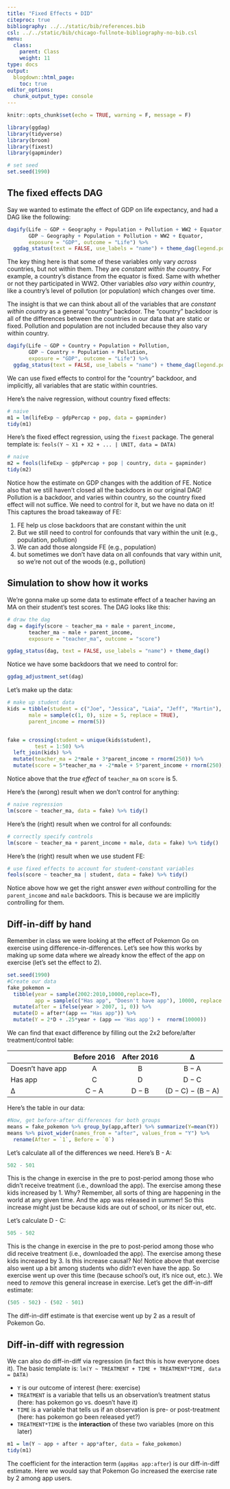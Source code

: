 ```yaml
---
title: "Fixed Effects + DID"
citeproc: true
bibliography: ../../static/bib/references.bib
csl: ../../static/bib/chicago-fullnote-bibliography-no-bib.csl
menu: 
  class:
    parent: Class
    weight: 11
type: docs
output:
  blogdown::html_page:
    toc: true
editor_options: 
  chunk_output_type: console
---
```



```r
knitr::opts_chunk$set(echo = TRUE, warning = F, message = F)
```



```r
library(ggdag)
library(tidyverse)
library(broom)
library(fixest)
library(gapminder)

# set seed
set.seed(1990)
```




## The fixed effects DAG


Say we wanted to estimate the effect of GDP on life expectancy, and had a DAG like the following: 


```r
dagify(Life ~ GDP + Geography + Population + Pollution + WW2 + Equator, 
       GDP ~ Geography + Population + Pollution + WW2 + Equator, 
       exposure = "GDP", outcome = "Life") %>% 
  ggdag_status(text = FALSE, use_labels = "name") + theme_dag(legend.position = "none")
```


The key thing here is that some of these variables only vary *across* countries, but not within them. They are *constant within the country*. For example, a country's distance from the equator is fixed. Same with whether or not they participated in WW2. Other variables *also vary within country*, like a country's level of pollution (or population) which changes over time. 


The insight is that we can think about all of the variables that are *constant within country* as a general "country" backdoor. The "country" backdoor is all of the differences between the countries in our data that are static or fixed. Pollution and population are not included because they also vary within country. 


```r
dagify(Life ~ GDP + Country + Population + Pollution, 
       GDP ~ Country + Population + Pollution, 
       exposure = "GDP", outcome = "Life") %>% 
  ggdag_status(text = FALSE, use_labels = "name") + theme_dag(legend.position = "none")
```



We can use fixed effects to control for the "country" backdoor, and implicitly, all variables that are static within countries. 

Here's the naive regression, without country fixed effects: 


```r
# naive
m1 = lm(lifeExp ~ gdpPercap + pop, data = gapminder) 
tidy(m1)
```
Here's the fixed effect regression, using the `fixest` package. The general template is: `feols(Y ~ X1 + X2 + ... | UNIT, data = DATA)`


```r
# naive
m2 = feols(lifeExp ~ gdpPercap + pop | country, data = gapminder) 
tidy(m2)
```

Notice how the estimate on GDP changes with the addition of FE. Notice also that we still haven't closed all the backdoors in our original DAG! Pollution is a backdoor, and varies within country, so the country fixed effect will not suffice. We need to control for it, but we have no data on it! This captures the broad takeaway of FE: 

1. FE help us close backdoors that are constant within the unit
2. But we still need to control for confounds that vary within the unit (e.g., population, pollution)
3. We can add those alongside FE (e.g., population)
4. but sometimes we don't have data on all confounds that vary within unit, so we're not out of the woods (e.g., pollution)



## Simulation to show how it works



We're gonna make up some data to estimate effect of a teacher having an MA on their student's test scores. The DAG looks like this: 

```r
# draw the dag
dag = dagify(score ~ teacher_ma + male + parent_income,
       teacher_ma ~ male + parent_income, 
       exposure = "teacher_ma", outcome = "score")

ggdag_status(dag, text = FALSE, use_labels = "name") + theme_dag()
```


Notice we have some backdoors that we need to control for: 

```r
ggdag_adjustment_set(dag)
```


Let's make up the data:


```r
# make up student data
kids = tibble(student = c("Joe", "Jessica", "Laia", "Jeff", "Martin"), 
       male = sample(c(1, 0), size = 5, replace = TRUE), 
       parent_income = rnorm(5))


fake = crossing(student = unique(kids$student), 
         test = 1:50) %>% 
  left_join(kids) %>% 
  mutate(teacher_ma = 2*male + 3*parent_income + rnorm(250)) %>% 
  mutate(score = 5*teacher_ma + -2*male + 5*parent_income + rnorm(250))
```


Notice above that the *true effect* of `teacher_ma` on `score` is 5. 


Here's the (wrong) result when we don't control for anything: 

```r
# naive regression
lm(score ~ teacher_ma, data = fake) %>% tidy()
```

Here's the (right) result when we control for all confounds: 


```r
# correctly specify controls
lm(score ~ teacher_ma + parent_income + male, data = fake) %>% tidy()
```


Here's the (right) result when we use student FE: 

```r
# use fixed effects to account for student-constant variables
feols(score ~ teacher_ma | student, data = fake) %>% tidy()
```


Notice above how we get the right answer *even without* controlling for the `parent_income` and `male` backdoors. This is because we are implicitly controlling for them. 



## Diff-in-diff by hand


Remember in class we were looking at the effect of Pokemon Go on exercise using difference-in-differences. Let's see how this works by making up some data where we already know the effect of the app on exercise (let's set the effect to 2). 


```r
set.seed(1990)
#Create our data
fake_pokemon = 
  tibble(year = sample(2002:2010,10000,replace=T), 
         app = sample(c("Has app", "Doesn't have app"), 10000, replace = TRUE)) %>% 
  mutate(after = ifelse(year > 2007, 1, 0)) %>% 
  mutate(D = after*(app == "Has app")) %>% 
  mutate(Y = 2*D + .25*year + (app == 'Has app') +  rnorm(10000))
```


We can find that exact difference by filling out the 2x2 before/after treatment/control table:

|              | Before 2016 | After 2016 |         ∆         |
|--------------|:-----------:|:----------:|:-----------------:|
| Doesn't have app  |      A      |      B     |       B − A       |
| Has app |      C      |      D     |       D − C       |
| ∆            |    C − A    |    D − B   | (D − C) − (B − A) |


Here's the table in our data:

```r
#Now, get before-after differences for both groups
means = fake_pokemon %>% group_by(app,after) %>% summarize(Y=mean(Y))
means %>% pivot_wider(names_from = "after", values_from = "Y") %>% 
  rename(After = `1`, Before = `0`)
```

Let's calculate all of the differences we need. Here's B - A:

```r
502 - 501
```


This is the change in exercise in the pre to post-period among those who didn't receive treatment (i.e., download the app). The exercise among these kids increased by 1. Why? Remember, all sorts of thing are happening in the world at any given time. And the app was released in summer! So this increase might just be because kids are out of school, or its nicer out, etc. 

Let's calculate D - C: 

```r
505 - 502
```

This is the change in exercise in the pre to post-period among those who did receive treatment (i.e., downloaded the app). The exercise among these kids increased by 3. Is this increase causal? No! Notice above that exercise also went up a bit among students who *didn't* even have the app. So exercise went up over this time (because school's out, it's nice out, etc.). We need to *remove* this general increase in exercise. 
Let's get the diff-in-diff estimate: 

```r
(505 - 502) - (502 - 501)
```


The diff-in-diff estimate is that exercise went up by 2 as a result of Pokemon Go. 


## Diff-in-diff with regression


We can also do diff-in-diff via regression (in fact this is how everyone does it). The basic template is: `lm(Y ~ TREATMENT + TIME + TREATMENT*TIME, data = DATA)`

- `Y` is our outcome of interest (here: exercise)
- `TREATMENT` is a variable that tells us an observation's treatment status (here: has pokemon go vs. doesn't have it)
- `TIME` is a variable that tells us if an observation is pre- or post-treatment (here: has pokemon go been released yet?)
- `TREATMENT*TIME` is the **interaction** of these two variables (more on this later)


```r
m1 = lm(Y ~ app + after + app*after, data = fake_pokemon)
tidy(m1)
```


The coefficient for the interaction term (`appHas app:after`) is our diff-in-diff estimate. Here we would say that Pokemon Go increased the exercise rate by 2 among app users. 